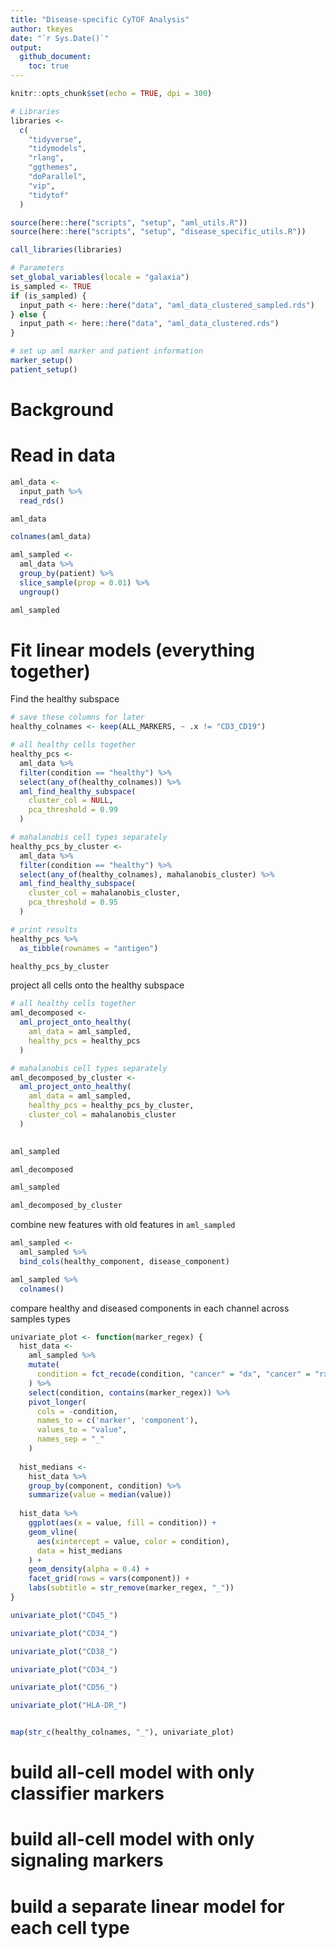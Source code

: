 ```yaml
---
title: "Disease-specific CyTOF Analysis"
author: tkeyes
date: "`r Sys.Date()`"
output: 
  github_document:
    toc: true
---
```



```r
knitr::opts_chunk$set(echo = TRUE, dpi = 300)
```

```r
# Libraries
libraries <- 
  c(
    "tidyverse", 
    "tidymodels", 
    "rlang", 
    "ggthemes", 
    "doParallel", 
    "vip", 
    "tidytof"
  )

source(here::here("scripts", "setup", "aml_utils.R"))
source(here::here("scripts", "setup", "disease_specific_utils.R")) 

call_libraries(libraries)

# Parameters
set_global_variables(locale = "galaxia")
is_sampled <- TRUE
if (is_sampled) { 
  input_path <- here::here("data", "aml_data_clustered_sampled.rds")
} else { 
  input_path <- here::here("data", "aml_data_clustered.rds")
}

# set up aml marker and patient information
marker_setup()
patient_setup()


```

# Background




# Read in data

```r
aml_data <- 
  input_path %>% 
  read_rds()

aml_data
```
```r
colnames(aml_data)
```



```r
aml_sampled <- 
  aml_data %>% 
  group_by(patient) %>% 
  slice_sample(prop = 0.01) %>% 
  ungroup()

aml_sampled
```


# Fit linear models (everything together)

Find the healthy subspace

```r
# save these columns for later
healthy_colnames <- keep(ALL_MARKERS, ~ .x != "CD3_CD19")

# all healthy cells together
healthy_pcs <- 
  aml_data %>% 
  filter(condition == "healthy") %>% 
  select(any_of(healthy_colnames)) %>% 
  aml_find_healthy_subspace(
    cluster_col = NULL, 
    pca_threshold = 0.99
  )

# mahalanobis cell types separately
healthy_pcs_by_cluster <- 
  aml_data %>% 
  filter(condition == "healthy") %>% 
  select(any_of(healthy_colnames), mahalanobis_cluster) %>% 
  aml_find_healthy_subspace(
    cluster_col = mahalanobis_cluster, 
    pca_threshold = 0.95
  )

# print results
healthy_pcs %>%
  as_tibble(rownames = "antigen")

healthy_pcs_by_cluster
```

project all cells onto the healthy subspace

```r
# all healthy cells together
aml_decomposed <- 
  aml_project_onto_healthy(
    aml_data = aml_sampled, 
    healthy_pcs = healthy_pcs
  )

# mahalanobis cell types separately
aml_decomposed_by_cluster <- 
  aml_project_onto_healthy(
    aml_data = aml_sampled, 
    healthy_pcs = healthy_pcs_by_cluster, 
    cluster_col = mahalanobis_cluster
  )
 

```

```r
aml_sampled

aml_decomposed
```

```r
aml_sampled

aml_decomposed_by_cluster
```


combine new features with old features in `aml_sampled`

```r
aml_sampled <- 
  aml_sampled %>% 
  bind_cols(healthy_component, disease_component)

aml_sampled %>% 
  colnames()
```

compare healthy and diseased components in each channel across samples types

```r
univariate_plot <- function(marker_regex) { 
  hist_data <- 
    aml_sampled %>% 
    mutate(
      condition = fct_recode(condition, "cancer" = "dx", "cancer" = "rx")
    ) %>% 
    select(condition, contains(marker_regex)) %>% 
    pivot_longer(
      cols = -condition, 
      names_to = c('marker', 'component'), 
      values_to = "value", 
      names_sep = "_"
    ) 
  
  hist_medians <- 
    hist_data %>% 
    group_by(component, condition) %>% 
    summarize(value = median(value))
  
  hist_data %>% 
    ggplot(aes(x = value, fill = condition)) + 
    geom_vline(
      aes(xintercept = value, color = condition), 
      data = hist_medians
    ) + 
    geom_density(alpha = 0.4) + 
    facet_grid(rows = vars(component)) + 
    labs(subtitle = str_remove(marker_regex, "_"))
}

univariate_plot("CD45_")

univariate_plot("CD34_")

univariate_plot("CD38_")

univariate_plot("CD34_")

univariate_plot("CD56_")

univariate_plot("HLA-DR_")


map(str_c(healthy_colnames, "_"), univariate_plot)


```


# build all-cell model with only classifier markers




# build all-cell model with only signaling markers



# build a separate linear model for each cell type

```r

```






